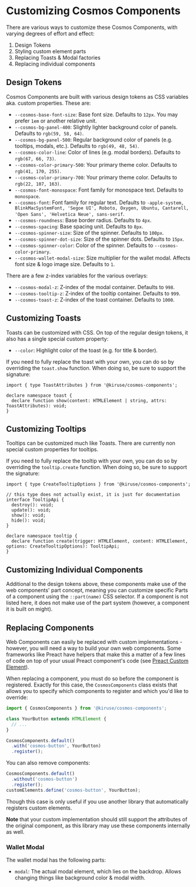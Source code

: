 # Customizing Cosmos Components
There are various ways to customize these Cosmos Components, with varying degrees of effort and effect:

1. Design Tokens
2. Styling custom element parts
3. Replacing Toasts & Modal factories
4. Replacing individual components

## Design Tokens
Cosmos Components are built with various design tokens as CSS variables
aka. custom properties. These are:

- `--cosmos-base-font-size`: Base font size. Defaults to `12px`. You may prefer `1em` or another relative unit.
- `--cosmos-bg-panel-400`: Slightly lighter background color of panels. Defaults to `rgb(59, 58, 64)`.
- `--cosmos-bg-panel-500`: Regular background color of panels (e.g. tooltips, modals, etc.). Defaults to `rgb(49, 48, 54)`.
- `--cosmos-color-line`: Color of lines (e.g. modal borders). Defaults to `rgb(67, 66, 73)`.
- `--cosmos-color-primary-500`: Your primary theme color. Defaults to `rgb(41, 170, 255)`.
- `--cosmos-color-primary-700`: Your primary theme color. Defaults to `rgb(22, 107, 163)`.
- `--cosmos-font-monospace`: Font family for monospace text. Defaults to `monospace`.
- `--cosmos-font`: Font family for regular text. Defaults to `-apple-system, BlinkMacSystemFont, 'Segoe UI', Roboto, Oxygen, Ubuntu, Cantarell, 'Open Sans', 'Helvetica Neue', sans-serif`.
- `--cosmos-roundness`: Base border radius. Defaults to `4px`.
- `--cosmos-spacing`: Base spacing unit. Defaults to `8px`.
- `--cosmos-spinner-size`: Size of the spinner. Defaults to `100px`.
- `--cosmos-spinner-dot-size`: Size of the spinner dots. Defaults to `15px`.
- `--cosmos-spinner-color`: Color of the spinner. Defaults to `--cosmos-color-primary`.
- `--cosmos-wallet-modal-size`: Size multiplier for the wallet modal. Affects font size & logo image size. Defaults to `1`.

There are a few z-index variables for the various overlays:

- `--cosmos-modal-z`: Z-index of the modal container. Defaults to `998`.
- `--cosmos-tooltip-z`: Z-index of the tooltip container. Defaults to `999`.
- `--cosmos-toast-z`: Z-index of the toast container. Defaults to `1000`.

## Customizing Toasts
Toasts can be customized with CSS. On top of the regular design tokens,
it also has a single special custom property:

- `--color`: Highlight color of the toast (e.g. for title & border).

If you need to fully replace the toast with your own, you can do so by
overriding the `toast.show` function. When doing so, be sure to support
the signature:

```tsx
import { type ToastAttributes } from '@kiruse/cosmos-components';

declare namespace toast {
  declare function show(content: HTMLElement | string, attrs: ToastAttributes): void;
}
```

## Customizing Tooltips
Tooltips can be customized much like Toasts. There are currently non
special custom properties for tooltips.

If you need to fully replace the tooltip with your own, you can do so by
overriding the `tooltip.create` function. When doing so, be sure to support
the signature:

```tsx
import { type CreateTooltipOptions } from '@kiruse/cosmos-components';

// this type does not actually exist, it is just for documentation
interface TooltipApi {
  destroy(): void;
  update(): void;
  show(): void;
  hide(): void;
}

declare namespace tooltip {
  declare function create(trigger: HTMLElement, content: HTMLElement, options: CreateTooltipOptions): TooltipApi;
}
```

## Customizing Individual Components
Additional to the design tokens above, these components make use of the
web components' part concept, meaning you can customize specific Parts
of a component using the `::part(name)` CSS selector. If a component is
not listed here, it does not make use of the part system (however, a
component it is built on might).

## Replacing Components
Web Components can easily be replaced with custom implementations - however,
you will need a way to build your own web components. Some frameworks like
Preact have helpers that make this a matter of a few lines of code on top
of your usual Preact component's code (see [Preact Custom Element](https://github.com/preactjs/preact-custom-element)).

When replacing a component, you must do so before the component is registered.
Exactly for this case, the `CosmosComponents` class exists that allows you
to specify which components to register and which you'd like to override:

```ts
import { CosmosComponents } from '@kiruse/cosmos-components';

class YourButton extends HTMLElement {
  // ...
}

CosmosComponents.default()
  .with('cosmos-button', YourButton)
  .register();
```

You can also remove components:

```ts
CosmosComponents.default()
  .without('cosmos-button')
  .register();
customElements.define('cosmos-button', YourButton);
```

Though this case is only useful if you use another library that
automatically registers custom elements.

**Note** that your custom implementation should still support the
attributes of the original component, as this library may use these
components internally as well.

### Wallet Modal
The wallet modal has the following parts:

- `modal`: The actual modal element, which lies on the backdrop. Allows
  changing things like background color & modal width.
